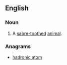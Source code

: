 ==English==

===Noun===
{{head|en|noun}}
# A [[sabre-toothed]] [[animal]].

===Anagrams===
* [[hadronic atom#English|hadronic atom]]